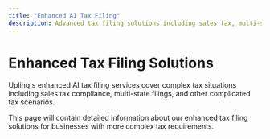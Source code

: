 ```yaml
---
title: "Enhanced AI Tax Filing"
description: Advanced tax filing solutions including sales tax, multi-state filings, and complex tax scenarios
---
```


# Enhanced Tax Filing Solutions

Uplinq's enhanced AI tax filing services cover complex tax situations including sales tax compliance, multi-state filings, and other complicated tax scenarios.

This page will contain detailed information about our enhanced tax filing solutions for businesses with more complex tax requirements.